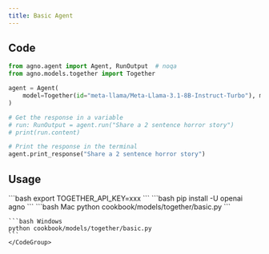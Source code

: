 ```yaml
---
title: Basic Agent
---
```


## Code

```python cookbook/models/together/basic.py
from agno.agent import Agent, RunOutput  # noqa
from agno.models.together import Together

agent = Agent(
    model=Together(id="meta-llama/Meta-Llama-3.1-8B-Instruct-Turbo"), markdown=True
)

# Get the response in a variable
# run: RunOutput = agent.run("Share a 2 sentence horror story")
# print(run.content)

# Print the response in the terminal
agent.print_response("Share a 2 sentence horror story")
```

## Usage

<Steps>
  <Snippet file="create-venv-step.mdx" />

  <Step title="Set your API key">
    ```bash
    export TOGETHER_API_KEY=xxx
    ```
  </Step>

  <Step title="Install libraries">
    ```bash
    pip install -U openai agno
    ```
  </Step>

  <Step title="Run Agent">
    <CodeGroup>
    ```bash Mac
    python cookbook/models/together/basic.py
    ```

    ```bash Windows
    python cookbook/models/together/basic.py
    ```
    </CodeGroup>
  </Step>
</Steps>